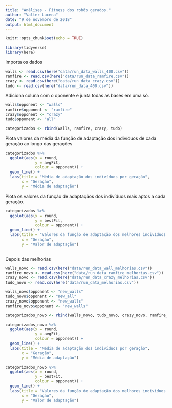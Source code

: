 ```yaml
---
title: "Análises - Fitness dos robôs gerados."
author: "Valter Lucena"
date: "9 de novembro de 2018"
output: html_document
---
```


```r
knitr::opts_chunk$set(echo = TRUE)
```

```r
library(tidyverse)
library(here)
```

Importa os dados

```r
walls <- read.csv(here("data/run_data_walls_400.csv"))
ramfire <- read.csv(here("data/run_data_ramfire.csv"))
crazy <- read.csv(here("data/run_data_crazy.csv"))
tudo <- read.csv(here("data/run_data_400.csv"))

```


Adiciona coluna com o oponente e junta todas as bases em uma só.

```r
walls$opponent <- "walls"
ramfire$opponent <- "ramfire"
crazy$opponent <- "crazy"
tudo$opponent <- "all"

categorizados <- rbind(walls, ramfire, crazy, tudo)
```

Plota valores da média da função de adaptação dos indivíduos de cada geração ao longo das gerações

```r
categorizados %>% 
  ggplot(aes(x = round, 
             y = avgFit,
             colour = opponent)) +
  geom_line() +
  labs(title = "Média de adaptação dos indivíduos por geração",
       x = "Geração",
       y = "Média de adaptação")
```

Plota os valores da função de adaptaçãos dos indivíduos mais aptos a cada geração.

```r
categorizados %>% 
  ggplot(aes(x = round,
             y = bestFit,
             colour = opponent)) +
  geom_line() +
  labs(title = "Valores da função de adaptação dos melhores indivíduos por geração",
       x = "Geração",
       y = "Valor de adaptação")
  
```

Depois das melhorias

```r
walls_novo <- read.csv(here("data/run_data_wall_melhorias.csv"))
ramfire_novo <- read.csv(here("data/run_data_ramfire_melhorias.csv"))
crazy_novo <- read.csv(here("data/run_data_crazy_melhorias.csv"))
tudo_novo <- read.csv(here("data/run_data_melhorias.csv"))

```



```r
walls_novo$opponent <- "new_walls"
tudo_novo$opponent <- "new_all"
crazy_novo$opponent <- "new_walls"
ramfire_novo$opponent <- "new_walls"

categorizados_novo <- rbind(walls_novo, tudo_novo, crazy_novo, ramfire_novo)

```

```r
categorizados_novo %>% 
  ggplot(aes(x = round, 
             y = avgFit,
             colour = opponent)) +
  geom_line() +
  labs(title = "Média de adaptação dos indivíduos por geração",
       x = "Geração",
       y = "Média de adaptação")
```

```r
categorizados_novo %>% 
  ggplot(aes(x = round,
             y = bestFit,
             colour = opponent)) +
  geom_line() +
  labs(title = "Valores da função de adaptação dos melhores indivíduos por geração",
       x = "Geração",
       y = "Valor de adaptação")
  
```
